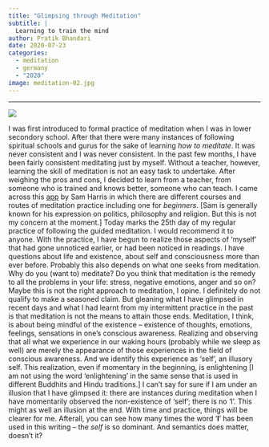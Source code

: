 ```yaml
---
title: "Glimpsing through Meditation"
subtitle: |
  Learning to train the mind
author: Pratik Bhandari
date: 2020-07-23
categories:
  - meditation
  - germany
  - "2020"
image: meditation-02.jpg
---
```


<!-- Oh, so some links brought you here. Cool.\ -->

***

![](meditation-01.png){fig-align="center"}

I was first introduced to formal practice of meditation when I was in lower secondory school. After that there were many instances of following spiritual schools and gurus for the sake of learning *how to meditate*. It was never consistent and I was never consistent. In the past few months, I have been fairly consistent meditating just by myself. Without a teacher, however, learning the skill of meditation is not an easy task to undertake. After weighing the pros and cons, I decided to learn from a teacher, from someone who is trained and knows better, someone who can teach. I came across this [app](https://www.wakingup.com/) by Sam Harris in which there are different courses and routes of meditation practice including one for *beginners*. [Sam is generally known for his expression on politics, philosophy and religion. But this is not my concern at the moment.] Today marks the 25th day of my regular practice of following the guided meditation. I would recommend it to anyone. With the practice, I have begun to realize those aspects of 'myself' that had gone unnoticed earlier, or had been noticed in readings. I have questions about life and existence, about self and consciousness more than ever before. Probably this also depends on what one seeks from meditation. Why do you (want to) meditate? Do you think that meditation is the remedy to all the problems in your life: stress, negative emotions, anger and so on? Maybe this is not the right approach to meditation, I opine. I definitely do not qualify to make a seasoned claim. But gleaning what I have glimpsed in recent days and what I had learnt from my intermittent practice in the past is that meditation is not the means to attain those ends. Meditation, I think, is about being mindful of the existence -- existence of thoughts, emotions, feelings, sensations in one's conscious awareness. Realizing and observing that all what we experience in our waking hours (probably while we sleep as well) are merely the appearance of those experiences in the field of conscious awareness. And we identify this experience as 'self', an illusory self. This realization, even if momentary in the beginning, is enlightening [I am not using the word 'enlightening' in the same sense that is used in different Buddhits and Hindu traditions.] I can't say for sure if I am under an illusion that I have glimpsed it: there are instances during meditation when I have momentarily observed the non-existence of 'self'; there is no 'I'. This might as well an illusion at the end. With time and practice, things will be clearer for me. Afterall, you can see how many times the word '**I**' has been used in this writing -- the *self* is so dominant. And semantics does matter, doesn't it?
